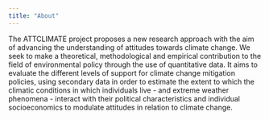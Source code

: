 ```yaml
---
title: "About"
---
```


The ATTCLIMATE project proposes a new research approach with the aim of advancing the understanding of attitudes towards climate change. We seek to make a theoretical, methodological and empirical contribution to the field of environmental policy through the use of quantitative data. It aims to evaluate the different levels of support for climate change mitigation policies, using secondary data in order to estimate the extent to which the climatic conditions in which individuals live - and extreme weather phenomena - interact with their political characteristics and individual socioeconomics to modulate attitudes in relation to climate change.
